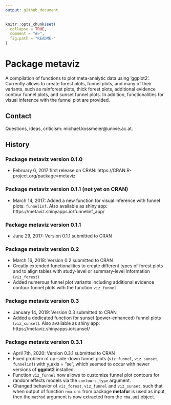 ```yaml
---
output: github_document
---
```


<!-- README.md is generated from README.Rmd. Please edit that file -->

```r
knitr::opts_chunk$set(
  collapse = TRUE,
  comment = "#>",
  fig.path = "README-"
)
```

# Package **metaviz**
A compilation of functions to plot meta-analytic data using 'ggplot2'. Currently allows to 
create forest plots, funnel plots, and many of their variants, such as rainforest plots, thick forest plots, additional evidence contour funnel plots, and sunset funnel plots. In addition, functionalities for visual inference with the funnel plot are provided.

## Contact
Questions, ideas, criticism: michael.kossmeier@univie.ac.at.

## History
### Package **metaviz** version 0.1.0

- February 6, 2017 first release on CRAN: https://CRAN.R-project.org/package=metaviz

### Package **metaviz** version 0.1.1 (not yet on CRAN)

- March 14, 2017: Added a new function for visual inference with funnel plots: `funnelinf`. Also available as shiny app: https://metaviz.shinyapps.io/funnelinf_app/

### Package **metaviz** version 0.1.1

- June 29, 2017: Version 0.1.1 submitted to CRAN

### Package **metaviz** version 0.2

- March 16, 2018: Version 0.2 submitted to CRAN
- Greatly extended functionalities to create different types of forest plots and to align tables with study-level or summary-level information (`viz_forest`)
- Added numerous funnel plot variants including additional evidence contour funnel plots with the function `viz_funnel`.

### Package **metaviz** version 0.3

- January 14, 2019: Version 0.3 submitted to CRAN
- Added a dedicated function for sunset (power-enhanced) funnel plots (`viz_sunset`). Also available as shiny app: https://metaviz.shinyapps.io/sunset/


### Package **metaviz** version 0.3.1
- April 7th, 2020: Version 0.3.1 submitted to CRAN
- Fixed problem of up-side-down funnel plots (`viz_funnel`, `viz_sunset`, `funnelinf`) with y_axis = "se", which seemed to occur with newer versions of **ggplot2** installed.
- Function `viz_funnel` now allows to customize funnel plot contours for random effects models via the `contours_type` argument.
- Changed behavior of `viz_forest`, `viz_funnel` and `viz_sunset`, such that when output of function `rma.uni` from package **metafor** is used as input, then the `method` argument is now extracted from the `rma.uni` object.
